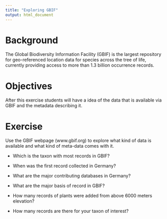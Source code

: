 ```yaml
---
title: "Exploring GBIF"
output: html_document
---
```

# Background
The Global Biodiversity Information Facility (GBIF) is the largest repository for geo-referenced location data for species across the tree of life, currently providing access to more than 1.3 billion occurrence records.


# Objectives
After this exercise students will have a idea of the data that is available via GBIF and the metadata describing it.

# Exercise
Use the GBIF webpage (www.gbif.org) to explore what kind of data is available and what kind of meta-data comes with it.

- Which is the taxon with most records in GBIF?

- When was the first record collected in Germany?

- What are the major contributing databases in Germany?

- What are the major basis of record  in GBIF?

- How many records of plants were added from above 6000 meters elevation?

- How many records are there for your taxon of interest?
